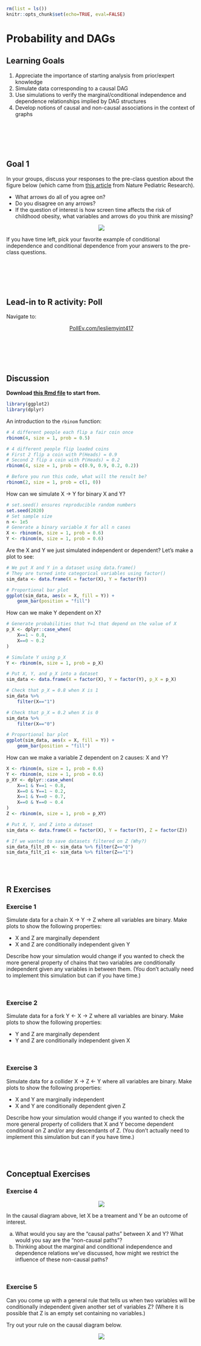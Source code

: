 ```r
rm(list = ls())
knitr::opts_chunk$set(echo=TRUE, eval=FALSE)
```

# Probability and DAGs

## Learning Goals {-}

1. Appreciate the importance of starting analysis from prior/expert knowledge
2. Simulate data corresponding to a causal DAG
3. Use simulations to verify the marginal/conditional independence and dependence relationships implied by DAG structures
4. Develop notions of causal and non-causal associations in the context of graphs

<br><br><br><br>

## Goal 1 {-}

In your groups, discuss your responses to the pre-class question about the figure below (which came from [this article](https://www.nature.com/articles/s41390-018-0071-3) from Nature Pediatric Research).

- What arrows do all of you agree on?
- Do you disagree on any arrows?
- If the question of interest is how screen time affects the risk of childhood obesity, what variables and arrows do you think are missing?

<center>
![](images/nature_ped_fig1_part.png)
</center>

If you have time left, pick your favorite example of conditional independence and conditional dependence from your answers to the pre-class questions.

<br><br><br><br>

## Lead-in to R activity: Poll {-}

Navigate to:

<center>
[PollEv.com/lesliemyint417](https://www.PollEv.com/lesliemyint417)
</center>

<br><br><br><br>

## Discussion {-}

**Download [this Rmd file](template_rmds/02-probability-dags.Rmd) to start from.**

```r
library(ggplot2)
library(dplyr)
```

An introduction to the `rbinom` function:

```r
# 4 different people each flip a fair coin once
rbinom(4, size = 1, prob = 0.5)

# 4 different people flip loaded coins
# First 2 flip a coin with P(Heads) = 0.9
# Second 2 flip a coin with P(Heads) = 0.2
rbinom(4, size = 1, prob = c(0.9, 0.9, 0.2, 0.2))
```

```r
# Before you run this code, what will the result be?
rbinom(2, size = 1, prob = c(1, 0))
```

How can we simulate X -> Y for binary X and Y?

```r
# set.seed() ensures reproducible random numbers
set.seed(2020)
# Set sample size
n <- 1e5
# Generate a binary variable X for all n cases
X <- rbinom(n, size = 1, prob = 0.6)
Y <- rbinom(n, size = 1, prob = 0.6)
```

Are the X and Y we just simulated independent or dependent? Let's make a plot to see:

```r
# We put X and Y in a dataset using data.frame()
# They are turned into categorical variables using factor()
sim_data <- data.frame(X = factor(X), Y = factor(Y))

# Proportional bar plot
ggplot(sim_data, aes(x = X, fill = Y)) +
    geom_bar(position = "fill")
```

How can we make Y dependent on X?

```r
# Generate probabilities that Y=1 that depend on the value of X
p_X <- dplyr::case_when(
    X==1 ~ 0.8,
    X==0 ~ 0.2
)

# Simulate Y using p_X
Y <- rbinom(n, size = 1, prob = p_X)

# Put X, Y, and p_X into a dataset
sim_data <- data.frame(X = factor(X), Y = factor(Y), p_X = p_X)

# Check that p_X = 0.8 when X is 1
sim_data %>%
    filter(X=="1")

# Check that p_X = 0.2 when X is 0
sim_data %>%
    filter(X=="0")

# Proportional bar plot
ggplot(sim_data, aes(x = X, fill = Y)) +
    geom_bar(position = "fill")
```

How can we make a variable Z dependent on 2 causes: X and Y?

```r
X <- rbinom(n, size = 1, prob = 0.6)
Y <- rbinom(n, size = 1, prob = 0.6)
p_XY <- dplyr::case_when(
    X==1 & Y==1 ~ 0.8,
    X==0 & Y==1 ~ 0.2,
    X==1 & Y==0 ~ 0.7,
    X==0 & Y==0 ~ 0.4
)
Z <- rbinom(n, size = 1, prob = p_XY)

# Put X, Y, and Z into a dataset
sim_data <- data.frame(X = factor(X), Y = factor(Y), Z = factor(Z))

# If we wanted to save datasets filtered on Z (Why?)
sim_data_filt_z0 <- sim_data %>% filter(Z=="0")
sim_data_filt_z1 <- sim_data %>% filter(Z=="1")
```

<br><br>

## R Exercises {-}

### Exercise 1 {-}

Simulate data for a chain X -> Y -> Z where all variables are binary. Make plots to show the following properties:

- X and Z are marginally dependent
- X and Z are conditionally independent given Y

Describe how your simulation would change if you wanted to check the more general property of chains that two variables are conditionally independent given any variables in between them. (You don't actually need to implement this simulation but can if you have time.)

<br>

### Exercise 2 {-}

Simulate data for a fork Y <- X -> Z where all variables are binary. Make plots to show the following properties:

- Y and Z are marginally dependent
- Y and Z are conditionally independent given X

<br>

### Exercise 3 {-}

Simulate data for a collider X -> Z <- Y where all variables are binary. Make plots to show the following properties:

- X and Y are marginally independent
- X and Y are conditionally dependent given Z

Describe how your simulation would change if you wanted to check the more general property of colliders that X and Y become dependent conditional on Z and/or any descendants of Z. (You don't actually need to implement this simulation but can if you have time.)

<br><br>

## Conceptual Exercises {-}

### Exercise 4 {-}

<center>
![](images/02_causal_noncausal_paths.png)
</center>

In the causal diagram above, let X be a treament and Y be an outcome of interest.

a. What would you say are the "causal paths" between X and Y? What would you say are the "non-causal paths"?
b. Thinking about the marginal and conditional independence and dependence relations we've discussed, how might we restrict the influence of these non-causal paths?

<br>

### Exercise 5 {-}

Can you come up with a general rule that tells us when two variables will be conditionally independent given another set of variables Z? (Where it is possible that Z is an empty set containing no variables.)

Try out your rule on the causal diagram below.

<center>
![](images/primer_fig_2_8.png)
</center>
